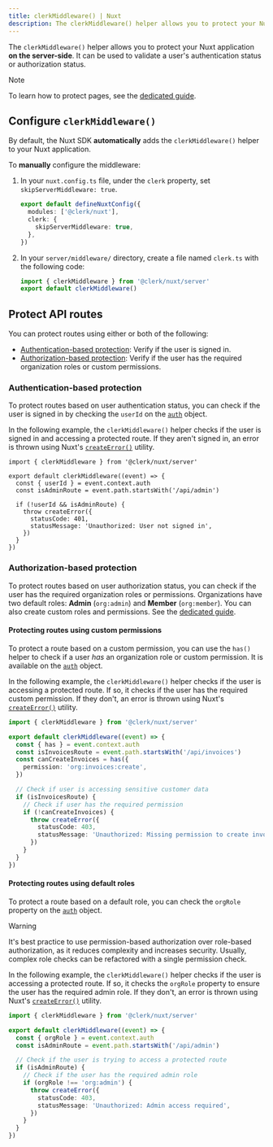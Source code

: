 ```yaml
---
title: clerkMiddleware() | Nuxt
description: The clerkMiddleware() helper allows you to protect your Nuxt application using middleware.
---
```


The `clerkMiddleware()` helper allows you to protect your Nuxt application **on the server-side**. It can be used to validate a user's authentication status or authorization status.

> [!NOTE]
> To learn how to protect pages, see the [dedicated guide](/docs/references/nuxt/protect-pages).

## Configure `clerkMiddleware()`

By default, the Nuxt SDK **automatically** adds the `clerkMiddleware()` helper to your Nuxt application.

To **manually** configure the middleware:

1. In your `nuxt.config.ts` file, under the `clerk` property, set `skipServerMiddleware: true`.

   ```ts {{ filename: 'nuxt.config.ts', mark: [[3, 5]] }}
   export default defineNuxtConfig({
     modules: ['@clerk/nuxt'],
     clerk: {
       skipServerMiddleware: true,
     },
   })
   ```
1. In your `server/middleware/` directory, create a file named `clerk.ts` with the following code:

   ```ts {{ filename: 'src/middleware/clerk.ts' }}
   import { clerkMiddleware } from '@clerk/nuxt/server'
   export default clerkMiddleware()
   ```

## Protect API routes

You can protect routes using either or both of the following:

- [Authentication-based protection](#authentication-based-protection): Verify if the user is signed in.
- [Authorization-based protection](#authorization-based-protection): Verify if the user has the required organization roles or custom permissions.

### Authentication-based protection

To protect routes based on user authentication status, you can check if the user is signed in by checking the `userId` on the [`auth`](/docs/references/nuxt/overview#auth-object) object.

In the following example, the `clerkMiddleware()` helper checks if the user is signed in and accessing a protected route. If they aren't signed in, an error is thrown using Nuxt's [`createError()`](https://nuxt.com/docs/api/utils/create-error) utility.

```tsx {{ filename: 'server/middleware/clerk.ts' }}
import { clerkMiddleware } from '@clerk/nuxt/server'

export default clerkMiddleware((event) => {
  const { userId } = event.context.auth
  const isAdminRoute = event.path.startsWith('/api/admin')

  if (!userId && isAdminRoute) {
    throw createError({
      statusCode: 401,
      statusMessage: 'Unauthorized: User not signed in',
    })
  }
})
```

### Authorization-based protection

To protect routes based on user authorization status, you can check if the user has the required organization roles or permissions. Organizations have two default roles: **Admin** (`org:admin`) and **Member** (`org:member`). You can also create custom roles and permissions. See the [dedicated guide](/docs/organizations/roles-permissions#permissions).

#### Protecting routes using custom permissions

To protect a route based on a custom permission, you can use the `has()` helper to check if a user _has_ an organization role or custom permission. It is available on the [`auth`](/docs/references/nuxt/overview#auth-object) object.

In the following example, the `clerkMiddleware()` helper checks if the user is accessing a protected route. If so, it checks if the user has the required custom permission. If they don't, an error is thrown using Nuxt's [`createError()`](https://nuxt.com/docs/api/utils/create-error) utility.

```ts {{ filename: 'server/middleware/clerk.ts' }}
import { clerkMiddleware } from '@clerk/nuxt/server'

export default clerkMiddleware((event) => {
  const { has } = event.context.auth
  const isInvoicesRoute = event.path.startsWith('/api/invoices')
  const canCreateInvoices = has({
    permission: 'org:invoices:create',
  })

  // Check if user is accessing sensitive customer data
  if (isInvoicesRoute) {
    // Check if user has the required permission
    if (!canCreateInvoices) {
      throw createError({
        statusCode: 403,
        statusMessage: 'Unauthorized: Missing permission to create invoices',
      })
    }
  }
})
```

#### Protecting routes using default roles

To protect a route based on a default role, you can check the `orgRole` property on the [`auth`](/docs/references/nuxt/overview#auth-object) object.

> [!WARNING]
> It's best practice to use permission-based authorization over role-based authorization, as it reduces complexity and increases security. Usually, complex role checks can be refactored with a single permission check.

In the following example, the `clerkMiddleware()` helper checks if the user is accessing a protected route. If so, it checks the `orgRole` property to ensure the user has the required admin role. If they don't, an error is thrown using Nuxt's [`createError()`](https://nuxt.com/docs/api/utils/create-error) utility.

```ts {{ filename: 'server/middleware/clerk.ts' }}
import { clerkMiddleware } from '@clerk/nuxt/server'

export default clerkMiddleware((event) => {
  const { orgRole } = event.context.auth
  const isAdminRoute = event.path.startsWith('/api/admin')

  // Check if the user is trying to access a protected route
  if (isAdminRoute) {
    // Check if the user has the required admin role
    if (orgRole !== 'org:admin') {
      throw createError({
        statusCode: 403,
        statusMessage: 'Unauthorized: Admin access required',
      })
    }
  }
})
```
